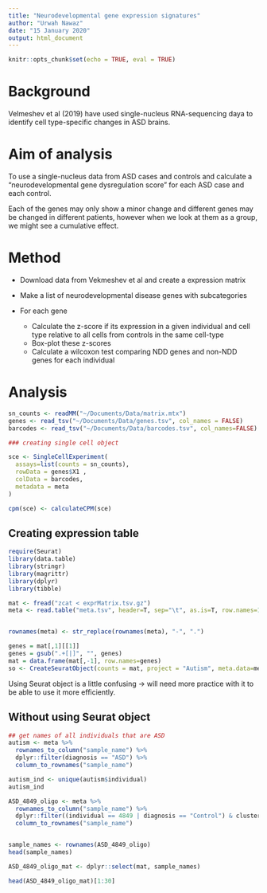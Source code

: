 ```yaml
---
title: "Neurodevelopmental gene expression signatures"
author: "Urwah Nawaz"
date: "15 January 2020"
output: html_document
---
```


```r
knitr::opts_chunk$set(echo = TRUE, eval = TRUE)
```

# Background 

Velmeshev et al (2019) have used single-nucleus RNA-sequencing daya to identify cell type-specific changes in ASD brains.


# Aim of analysis

To use a single-nucleus data from ASD cases and controls and calculate a "neurodevelopmental gene dysregulation score" for each ASD case and each control. 

Each of the genes may only show a minor change and different genes may be changed in different patients, however when we look at them as a group, we might see a cumulative effect. 


# Method 

* Download data from Vekmeshev et al and create a expression matrix 

* Make a list of neurodevelopmental disease genes with subcategories

* For each gene 
    + Calculate the z-score if its expression in a given individual and cell type relative to all cells from controls in the same cell-type 
    + Box-plot these z-scores 
    + Calculate a wilcoxon test comparing NDD genes and non-NDD genes for each individual  


# Analysis 

```r
sn_counts <- readMM("~/Documents/Data/matrix.mtx")
genes <- read_tsv("~/Documents/Data/genes.tsv", col_names = FALSE)
barcodes <- read_tsv("~/Documents/Data/barcodes.tsv", col_names=FALSE)

### creating single cell object 

sce <- SingleCellExperiment(
  assays=list(counts = sn_counts),
  rowData = genes$X1 , 
  colData = barcodes,
  metadata = meta
)
```


```r

cpm(sce) <- calculateCPM(sce)

```


## Creating expression table 

```r
require(Seurat)
library(data.table)
library(stringr) 
library(magrittr)
library(dplyr)
library(tibble)
```


```r
mat <- fread("zcat < exprMatrix.tsv.gz")
meta <- read.table("meta.tsv", header=T, sep="\t", as.is=T, row.names=1)


rownames(meta) <- str_replace(rownames(meta), "-", ".")

genes = mat[,1][[1]]
genes = gsub(".+[|]", "", genes)
mat = data.frame(mat[,-1], row.names=genes)
so <- CreateSeuratObject(counts = mat, project = "Autism", meta.data=meta)
```

Using Seurat object is a little confusing -> will need more practice with it to be able to use it more efficiently. 

## Without using Seurat object

```r
## get names of all individuals that are ASD 
autism <- meta %>%
  rownames_to_column("sample_name") %>%
  dplyr::filter(diagnosis == "ASD") %>% 
  column_to_rownames("sample_name")

autism_ind <- unique(autism$individual)
autism_ind
```

```r
ASD_4849_oligo <- meta %>% 
  rownames_to_column("sample_name") %>% 
  dplyr::filter((individual == 4849 | diagnosis == "Control") & cluster == "Oligodendrocytes") %>% 
  column_to_rownames("sample_name")


sample_names <- rownames(ASD_4849_oligo)
head(sample_names)
```

```r
ASD_4849_oligo_mat <- dplyr::select(mat, sample_names)

head(ASD_4849_oligo_mat)[1:30]
```